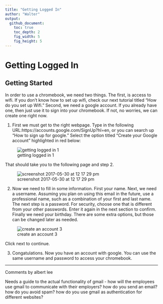 ```yaml
---
title: "Getting Logged In"
author: "Walter"
output:
  github_document:
    toc: true
    toc_depth: 2
    fig_width: 5
    fig_height: 5
---
```


# Getting Logged In

## Getting Started

In order to use a chromebook, we need two things.  The first, is access to wifi.  If you don't know how to set up wifi, check our next tutorial titled "How do you set up Wifi."  Second, we need a google account.  If you already have one, then just use it to sign into your chromebook.  If not, no worries, we can create one right now.

  1. First we must get to the right webpage.  Type in the following URL:https://accounts.google.com/SignUp?hl=en, or you can search up "How to sign up for google."  Select the option titled "Create your Google account" highlighted in red below:
  
![getting logged in 1](https://cloud.githubusercontent.com/assets/28197711/26639683/8315c7dc-45f3-11e7-853f-f2536cd3d8ce.png)

  That should take you to the following page and step 2.
  
![screenshot 2017-05-30 at 12 17 29 pm](https://cloud.githubusercontent.com/assets/28197711/26594947/b42a25d2-4537-11e7-9afd-4aec69e72559.png)

  2. Now we need to fill in some information.  First your name.  Next, we need a username.  Assuming you plan on using this email in the future, use a professional name, such as a combination of your first and last name.  The next step is a password.  For security, choose one that is different from your other passwords.  Enter it again in the next section to confirm.  Finally we need your birthday.  There are some extra options, but those can be changed later as needed.

![create an account 3](https://cloud.githubusercontent.com/assets/28197711/26643649/04a08768-4600-11e7-8973-5d89355c6fd2.png)

Click next to continue.

  3. Congatulations.  Now you have an account with google.  You can use the same username and password to access your chromebook.

---------------------------------------------------------------------------------------------------------------------------
Comments by albert lee

Needs a guide to the actual functionality of gmail - how will the employees use gmail to communicate with their employers? how do you send an email? how do you avoid spam? how do you use gmail as authentication for different websites?
